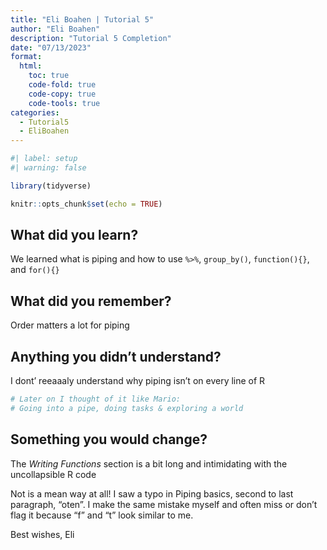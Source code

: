 ```yaml
---
title: "Eli Boahen | Tutorial 5"
author: "Eli Boahen"
description: "Tutorial 5 Completion"
date: "07/13/2023"
format:
  html:
    toc: true
    code-fold: true
    code-copy: true
    code-tools: true
categories:
  - Tutorial5
  - EliBoahen
---
```


```r
#| label: setup
#| warning: false

library(tidyverse)

knitr::opts_chunk$set(echo = TRUE)
```

## What did you learn?
We learned what is piping and how to use `%>%`, `group_by()`, `function(){}`, and `for(){}`

## What did you remember?
Order matters a lot for piping

## Anything you didn't understand?
I dont' reeaaaly understand why piping isn't on every line of R
```r
# Later on I thought of it like Mario:
# Going into a pipe, doing tasks & exploring a world
```

## Something you would change?
The *Writing Functions* section is a bit long and intimidating with the uncollapsible R code

Not is a mean way at all! I saw a typo in Piping basics, second to last paragraph, "oten". I make the same mistake myself and often miss or don't flag it because "f" and "t" look similar to me.


Best wishes,
Eli